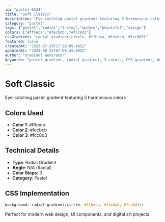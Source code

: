 ```yaml
---
id: "pastel-0634"
title: "Soft Classic"
description: "Eye-catching pastel gradient featuring 3 harmonious colors"
category: "pastel"
tags: ["pastel","radial","3-stop","modern","beautiful","design"]
colors: ["#ffbeca","#fecbcb","#fcc8d3"]
cssGradient: "radial-gradient(circle, #ffbeca, #fecbcb, #fcc8d3)"
featured: false
createdAt: "2025-07-20T17:50:09.465Z"
updatedAt: "2025-08-25T07:08:43.095Z"
author: "Gradient Generator"
keywords: "pastel gradient, radial gradient, 3 colors, CSS gradient, design, #ffbeca, #fecbcb, #fcc8d3"
---
```


# Soft Classic

Eye-catching pastel gradient featuring 3 harmonious colors

## Colors Used
- **Color 1**: #ffbeca
- **Color 2**: #fecbcb
- **Color 3**: #fcc8d3

## Technical Details
- **Type**: Radial Gradient
- **Angle**: N/A (Radial)
- **Color Stops**: 3
- **Category**: Pastel

## CSS Implementation
```css
background: radial-gradient(circle, #ffbeca, #fecbcb, #fcc8d3);
```

Perfect for modern web design, UI components, and digital art projects.
